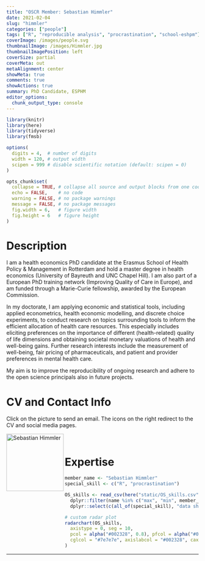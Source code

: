 ```yaml
---
title: "OSCR Member: Sebastian Himmler"
date: 2021-02-04
slug: "himmler"
categories: ["people"]
tags: ["R", "reproducible analysis", "procrastination", "school-eshpm"] # top 3 categories + unique + school
coverImage: /images/people.svg
thumbnailImage: /images/Himmler.jpg
thumbnailImagePosition: left
coverSize: partial
coverMeta: out
metaAlignment: center
showMeta: true
comments: true
showActions: true
summary: PhD Candidate, ESPHM
editor_options: 
  chunk_output_type: console
---
```


```r

library(knitr)
library(here)
library(tidyverse)
library(fmsb)

options(
  digits = 4,  # number of digits
  width = 120, # output width
  scipen = 999 # disable scientific notation (default: scipen = 0)
)

opts_chunk$set(
  collapse = TRUE, # collapse all source and output blocks from one code chunk into a single block
  echo = FALSE,    # no code
  warning = FALSE, # no package warnings
  message = FALSE, # no package messages
  fig.width = 6,   # figure width
  fig.height = 6   # figure height
)

```

# Description

I am a health economics PhD candidate at the Erasmus School of Health Policy & Management in Rotterdam and hold a master degree in health economics (University of Bayreuth and UNC Chapel Hill). I am also part of a European PhD training network (Improving Quality of Care in Europe), and am funded through a Marie-Curie fellowship, awarded by the European Commission.

In my doctorate, I am applying economic and statistical tools, including applied econometrics, health economic modelling, and discrete choice experiments, to conduct research on topics surrounding tools to inform the efficient allocation of health care resources. This especially includes eliciting preferences on the importance of different (health-related) quality of life dimensions and obtaining societal monetary valuations of health and well-being gains. Further research interests include the measurement of well-being, fair pricing of pharmaceuticals, and patient and provider preferences in mental health care.

My aim is to improve the reproducibility of ongoing research and adhere to the open science principals also in future projects.

# CV and Contact Info

Click on the picture to send an email. The icons on the right redirect to the CV and social media pages.

<!-- EMAIL -->
<p>
  <a href="mailto:himmler@eshpm.eur.nl">
  <img border="0" alt="Sebastian Himmler" src="/images/Himmler.jpg" width="150" height="150" align="left">
  </a>
</p>

<!-- CV -->
<p align="center">
  <a href="https://www.sebastianhimmler.com/media/resume.pdf" class="fa fa-file fa-2x" style="color:#00B969;">
  </a>
</p>

<!-- TWITTER -->
<p align="center">
  <a href="https://twitter.com/Sebastian_Him" class="fa fa-twitter fa-2x">
  </a>
</p>

<!-- PERSONAL WEBSITE -->
<p align="center">
  <a href="https://www.sebastianhimmler.com/" class="fa fa-link fa-2x" style="color:#000000;">
  </a>
</p>

<BR>

# Expertise

```r

member_name <- "Sebastian Himmler"
special_skill <- c("R", "procrastination")

OS_skills <- read_csv(here("static/OS_skills.csv")) %>%
  dplyr::filter(name %in% c("max", "min", member_name)) %>%
  dplyr::select(c(all_of(special_skill), "data sharing", "open source software", "data management", "reproducible analysis", "open access", "preregistration"))

# custom radar plot
radarchart(OS_skills,
  axistype = 0, seg = 10,
  pcol = alpha("#002328", 0.8), pfcol = alpha("#00B969", 0.6), plwd = 4, centerzero = TRUE, # polygon
  cglcol = "#7e7e7e", axislabcol = "#002328", caxislabels = seq(0, 10, 2), cglwd = 0.8 # grid
)

```

***


